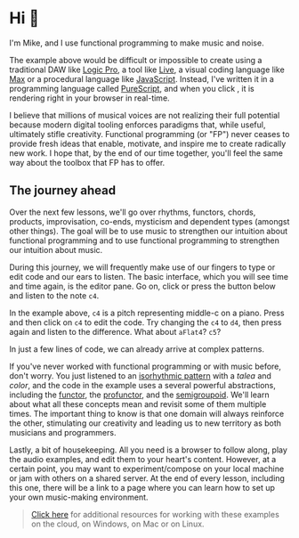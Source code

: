 
# Hi 👋

I'm Mike, and I use functional programming to make music and noise.

<Player player={introMain} code={intro} />

The example above would be difficult or impossible to create using a traditional DAW like [Logic Pro](https://www.apple.com/logic-pro/), a tool like [Live](https://www.ableton.com/en/live/), a visual coding language like [Max](https://cycling74.com/products/max) or a procedural language like [JavaScript](https://developer.mozilla.org/en-US/docs/Web/JavaScript). Instead, I've written it in a programming language called [PureScript](https://purescript.org), and when you click <FontAwesomeIcon icon={faPlayCircle} />, it is rendering right in your browser in real-time.

I believe that millions of musical voices are not realizing their full potential because modern digital tooling enforces paradigms that, while useful, ultimately stifle creativity. Functional programming (or "FP") never ceases to provide fresh ideas that enable, motivate, and inspire me to create radically new work. I hope that, by the end of our time together, you'll feel the same way about the toolbox that FP has to offer.

## The journey ahead

Over the next few lessons, we'll go over rhythms, functors, chords, products, improvisation, co-ends, mysticism and dependent types (amongst other things). The goal will be to use music to strengthen our intuition about functional programming and to use functional programming to strengthen our intuition about music.

During this journey, we will frequently make use of our fingers to type or edit code and our ears to listen. The basic interface, which you will see time and time again, is the editor pane. Go on, click or press the <FontAwesomeIcon icon={faPlayCircle} /> button below and listen to the note `c4`.

<Player player={singleNoteMain} code={singleNote} />

In the example above, `c4` is a pitch representing middle-c on a piano. Press <FontAwesomeIcon icon={faStopCircle} /> and then click on `c4` to edit the code.  Try changing the `c4` to `d4`, then press <FontAwesomeIcon icon={faPlayCircle} /> again and listen to the difference. What about `aFlat4`? `c5`?

In just a few lines of code, we can already arrive at complex patterns.

<Player player={complexPatternMain} code={complexPattern} />

If you've never worked with functional programming or with music before, don't worry. You just listened to an [isorhythmic pattern](https://en.wikipedia.org/wiki/Isorhythm) with a _talea_ and _color_, and the code in the example uses a several powerful abstractions, including the [functor](https://pursuit.purescript.org/packages/purescript-prelude/5.0.1/docs/Data.Functor#t:Functor), the [profunctor](https://pursuit.purescript.org/packages/purescript-profunctor/5.0.0/docs/Data.Profunctor#t:Profunctor), and the [semigroupoid](https://pursuit.purescript.org/packages/purescript-prelude/5.0.1/docs/Control.Semigroupoid#t:Semigroupoid). We'll learn about what all these concepts mean and revisit some of them multiple times. The important thing to know is that one domain will always reinforce the other, stimulating our creativity and leading us to new territory as both musicians and programmers.

Lastly, a bit of housekeeping. All you need is a browser to follow along, play the audio examples, and edit them to your heart's content. However, at a certain point, you may want to experiment/compose on your local machine or jam with others on a shared server. At the end of every lesson, including this one, there will be a link to a page where you can learn how to set up your own music-making environment.

> [Click here](https://github.com/mikesol/purescript-wags) for additional resources for working with these examples on the cloud, on Windows, on Mac or on Linux.
